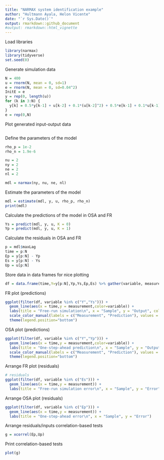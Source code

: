 ```yaml
---
title: "NARMAX system identification example"
author: "Hultmann Ayala, Helon Vicente"
date: "`r Sys.Date()`"
output: rmarkdown::github_document
#output: rmarkdown::html_vignette
---
```


Load libraries 

```r
library(narmax)
library(tidyverse)
set.seed(0) 
```

Generate simulation data

```r
N = 400
u = rnorm(N, mean = 0, sd=1)
e = rnorm(N, mean = 0, sd=0.04^2)
InitE = e
y = rep(0, length(u))
for (k in 3:N) {
  y[k] = 0.5*y[k-1] + u[k-2] + 0.1*(u[k-2]^2) + 0.5*e[k-1] + 0.1*u[k-1]*e[k-2] + e[k]
}
e = rep(0,N)

```

Plot generated input-output data

```r

```

Define the parameters of the model

```r
rho_p = 1e-2
rho_n = 1.9e-6

nu = 2
ny = 2
ne = 2
nl = 2

mdl = narmax(ny, nu, ne, nl)
```

Estimate the parameters of the model

```r
mdl = estimate(mdl, y, u, rho_p, rho_n)
print(mdl)
```

Calculate the predictions of the model in OSA and FR
```r
Ys = predict(mdl, y, u, K = 0)
Yp = predict(mdl, y, u, K = 1)
```

Calculate the residuals in OSA and FR

```r
p = mdl$maxLag
time = p:N
Ep = y[p:N] - Yp
Es = y[p:N] - Ys
Up = u[p:N]
```

Store data in data frames for nice plotting
```r
df = data.frame(time,Y=y[p:N],Yp,Ys,Ep,Es) %>% gather(variable, measurement, -time)
```

FR plot (predictions)
```r
ggplot(filter(df, variable %in% c("Y","Ys"))) +
  geom_line(aes(x = time,y = measurement,color=variable)) +
  labs(title = "Free-run simulation\n", x = "Sample", y = "Output", color = "\n") +
  scale_color_manual(labels = c("Measurement", "Prediction"), values = c("black", "blue")) +
  theme(legend.position="bottom")
```

OSA plot (predictions)
```r
ggplot(filter(df, variable %in% c("Y","Yp"))) +
  geom_line(aes(x = time,y = measurement,color=variable)) +
  labs(title = "One-step-ahead prediction\n", x = "Sample", y = "Output", color = "\n") +
  scale_color_manual(labels = c("Measurement", "Prediction"), values = c("black", "blue")) +
  theme(legend.position="bottom")
```

Arrange FR plot (residuals)
```r
# residuals
ggplot(filter(df, variable %in% c("Es"))) +
  geom_line(aes(x = time,y = measurement)) +
  labs(title = "Free-run simulation error\n", x = "Sample", y = "Error")
```

Arrange OSA plot (residuals)
```r
ggplot(filter(df, variable %in% c("Ep"))) +
  geom_line(aes(x = time,y = measurement)) +
  labs(title = "One-step-ahead error\n", x = "Sample", y = "Error")
```

Arrange residuals/inputs correlation-based tests
```r
g = xcorrel(Ep,Up)
```

Print correlation-based tests
```r
plot(g)
```

